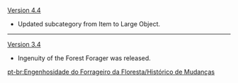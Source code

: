 {{Change History/Header}}
[[Version 4.4]]
* Updated subcategory from Item to Large Object.
----
[[Version 3.4]]
* Ingenuity of the Forest Forager was released.
<noinclude>
[[pt-br:Engenhosidade do Forrageiro da Floresta/Histórico de Mudanças]]
</noinclude>